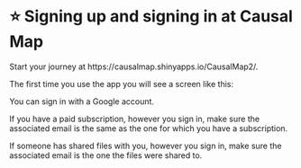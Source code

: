 # ⭐ Signing up and signing in at Causal Map

Start your journey at https://causalmap.shinyapps.io/CausalMap2/.

The first time you use the app you will see a screen like this:



You can sign in with a Google account.

If you have a paid subscription, however you sign in, make sure the associated email is the same as the one for which you have a subscription. 

If someone has shared files with you, however you sign in, make sure the associated email is the one the files were shared to. 

